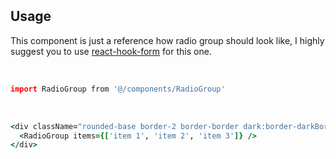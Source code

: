 ```coffeescript file=<rootDir>/src/components/react/components/RadioGroup.tsx title="components/RadioGroup.tsx"
```

<br />

## Usage

This component is just a reference how radio group should look like, I highly suggest you to use <a href="https://react-hook-form.com/" target="_blank">react-hook-form</a> for this one.

<br />

```coffeescript
import RadioGroup from '@/components/RadioGroup'
```

<br />

```coffeescript
<div className="rounded-base border-2 border-border dark:border-darkBorder bg-main p-10 py-5 shadow-light dark:shadow-dark">
  <RadioGroup items={['item 1', 'item 2', 'item 3']} />
</div>
```